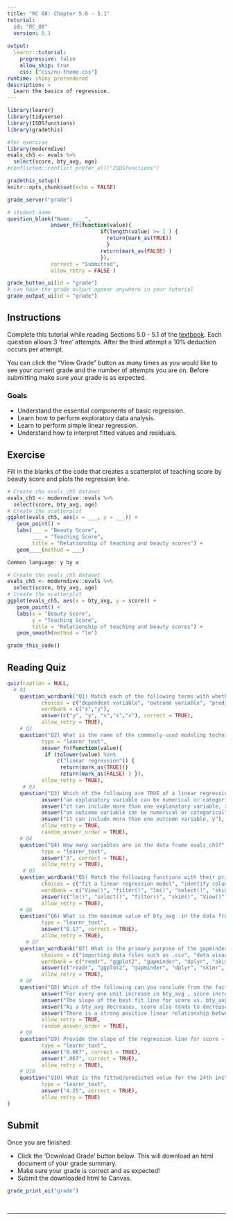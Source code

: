 ```yaml
---
title: "RC 08: Chapter 5.0 - 5.1"
tutorial:
  id: "RC_08"
  version: 0.1
  
output:
  learnr::tutorial:
    progressive: false
    allow_skip: true
    css: ["css/nu-theme.css"]
runtime: shiny_prerendered
description: >
  Learn the basics of regression.
---
```



```r
library(learnr)
library(tidyverse)
library(ISDSfunctions)
library(gradethis)

#for exercise
library(moderndive)
evals_ch5 <- evals %>%
  select(score, bty_avg, age)
#conflicted::conflict_prefer_all("ISDSfunctions")

gradethis_setup()
knitr::opts_chunk$set(echo = FALSE)
```


```r
grade_server("grade")
```

```r
# student name
question_blank("Name: ___",
              answer_fn(function(value){
                              if(length(value) >= 1 ) {
                                return(mark_as(TRUE))
                                }
                              return(mark_as(FALSE) )
                              }),
              correct = "Submitted",
              allow_retry = FALSE )
```

```r
grade_button_ui(id = "grade")
# can have the grade output appear anywhere in your tutorial
grade_output_ui(id = "grade")
```

## Instructions

Complete this tutorial while reading Sections 5.0 - 5.1 of the [textbook](https://nustat.github.io/intro-stat-data-sci/05-regression.html). Each question allows 3 'free' attempts. After the third attempt a 10% deduction occurs per attempt.

You can click the "View Grade" button as many times as you would like to see your current grade and the number of attempts you are on. Before submitting make sure your grade is as expected.

### Goals

-   Understand the essential components of basic regression.
-   Learn how to perform exploratory data analysis. 
-   Learn to perform simple linear regression.
-   Understand how to interpret fitted values and residuals.


## Exercise

Fill in the blanks of the code that creates a scatterplot of teaching score by beauty score and plots the regression line.

```r
# Create the evals_ch5 dataset
evals_ch5 <- moderndive::evals %>%
  select(score, bty_avg, age)
# Create the scatterplot
ggplot(evals_ch5, aes(x = ___, y = ___)) +
   geom_point() +
   labs(___ = "Beauty Score",
        ___ = "Teaching Score",
        title = "Relationship of teaching and beauty scores") +
   geom____(method = ___)
```

```r
Common language: y by x
```

```r
# Create the evals_ch5 dataset
evals_ch5 <- moderndive::evals %>%
  select(score, bty_avg, age)
# Create the scatterplot
ggplot(evals_ch5, aes(x = bty_avg, y = score)) +
   geom_point() +
   labs(x = "Beauty Score",
        y = "Teaching Score",
        title = "Relationship of teaching and beauty scores") +
   geom_smooth(method = "lm")
```

```r
grade_this_code()
```


## Reading Quiz

```r

quiz(caption = NULL,
  # Q1
    question_wordbank("Q1) Match each of the following terms with whether they refer to the variable y or x in a data model.",
           choices = c("dependent variable", "outcome variable", "predictor variable", "explanatory variable", "independent variable"),
           wordbank = c("x","y"),
           answer(c("y", "y", "x","x","x"), correct = TRUE),
           allow_retry = TRUE), 
    # Q2 
    question("Q2) What is the name of the commonly-used modeling technique that is the focus of Chapter 5? (Hint: it's two words)", 
           type = "learnr_text",
           answer_fn(function(value){
            if (tolower(value) %in% 
                c("linear regression")) {
                 return(mark_as(TRUE))}
                 return(mark_as(FALSE) ) }),
           allow_retry = TRUE),
     # Q3
    question("Q3) Which of the following are TRUE of a linear regression model? ",
           answer("an explanatory variable can be numerical or categorical", correct = TRUE),
           answer("it can include more than one explanatory variable, x", correct = TRUE),
           answer("an outcome variable can be numerical or categorical"),
           answer("it can include more than one outcome variable, y"),
           allow_retry = TRUE,
           random_answer_order = TRUE),  
    # Q4
    question("Q4) How many variables are in the data frame evals_ch5?", 
           type = "learnr_text",
           answer("3", correct = TRUE),
           allow_retry = TRUE),  
     # Q5
    question_wordbank("Q5) Match the following functions with their primary purpose.",
           choices = c("fit a linear regression model", "identify columns of a dataframe to keep", "identify rows of a dataframe to keep", "view summary information for each variable", "look at raw data"),
           wordbank = c("View()", "filter()", "lm()", "select()", "skim()"),
           answer(c("lm()", "select()", "filter()", "skim()", "View()"), correct = TRUE),
           allow_retry = TRUE),
    # Q6
    question("Q6) What is the maximum value of bty_avg  in the data frame evals? Round to two decimal places.", 
           type = "learnr_text",
           answer("8.17", correct = TRUE),
           allow_retry = TRUE),    
      # Q7
    question_wordbank("Q7) What is the primary purpose of the gapminder package?",
           choices = c("importing data files such as .csv", "data visualization", "includes datasets for analysis", "data wrangling", "computing summary statistics", "converting data to tidy format"),
           wordbank = c("readr", "ggplot2", "gapminder", "dplyr", "skimr", "tidyr"),
           answer(c("readr", "ggplot2", "gapminder", "dplyr", "skimr", "tidyr"), correct = TRUE),
           allow_retry = TRUE), 
    # Q8
    question("Q8) Which of the following can you conclude from the fact that the correlation coefficient between score and bty_avg is 0.187? Select all that apply.",
           answer("For every one unit increase in bty_avg , score increases by 0.187 on average."),
           answer("The slope of the best fit line for score vs. bty_avg is positive.", correct = TRUE),
           answer("As a bty_avg decreases, score also tends to decrease.", correct = TRUE),
           answer("There is a strong positive linear relationship between score and bty_avg."),
           allow_retry = TRUE,
           random_answer_order = TRUE),   
    # Q9
    question("Q9) Provide the slope of the regression line for score ~ bty_avg. Round to 3 decimal places.", 
           type = "learnr_text",
           answer("0.067", correct = TRUE),
           answer(".067", correct = TRUE),
           allow_retry = TRUE), 
    # Q10
    question("Q10) What is the fitted/predicted value for the 24th instructor in the evals_ch5 dataset when fitting the regression model score ~ bty_avg?", 
           type = "learnr_text",
           answer("4.25", correct = TRUE),
           allow_retry = TRUE)
)

```

## Submit

Once you are finished:

-   Click the 'Download Grade' button below. This will download an html document of your grade summary.
-   Make sure your grade is correct and as expected!
-   Submit the downloaded html to Canvas.

```r
grade_print_ui("grade")
```

<br>
<hr /> 
<br>

<!-- ```{r} -->
<!-- bootstrapPage( -->
<!--      div(style="display:inline-block",  -->
<!--          strong("Optional:") ), -->
<!--      div(style="display:inline-block", -->
<!--          print_ui("Print", label = "full reading check") ), -->
<!--      div(style="display:inline-block",  -->
<!--          p("for your own review and records.") )  -->
<!--      ) -->
<!-- ``` -->
<!-- <hr />  -->
